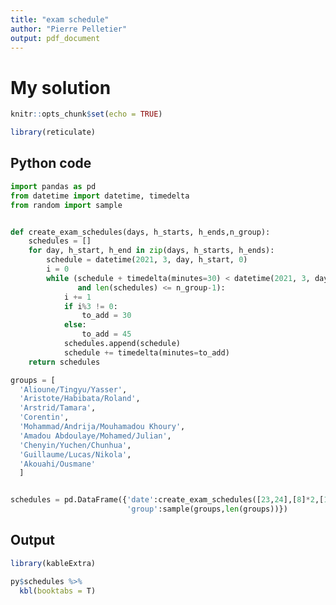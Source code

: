 ```yaml
---
title: "exam schedule"
author: "Pierre Pelletier"
output: pdf_document
---
```


# My solution 
```r
knitr::opts_chunk$set(echo = TRUE)

library(reticulate)
```

## Python code
```python
import pandas as pd
from datetime import datetime, timedelta
from random import sample


def create_exam_schedules(days, h_starts, h_ends,n_group):
    schedules = []
    for day, h_start, h_end in zip(days, h_starts, h_ends):
        schedule = datetime(2021, 3, day, h_start, 0)
        i = 0
        while (schedule + timedelta(minutes=30) < datetime(2021, 3, day, h_end, 0)
               and len(schedules) <= n_group-1):
            i += 1
            if i%3 != 0:
                to_add = 30
            else: 
                to_add = 45
            schedules.append(schedule)
            schedule += timedelta(minutes=to_add)
    return schedules

groups = [
  'Alioune/Tingyu/Yasser',
  'Aristote/Habibata/Roland',
  'Arstrid/Tamara',
  'Corentin',
  'Mohammad/Andrija/Mouhamadou Khoury',
  'Amadou Abdoulaye/Mohamed/Julian',
  'Chenyin/Yuchen/Chunhua',
  'Guillaume/Lucas/Nikola',
  'Akouahi/Ousmane'
  ]


schedules = pd.DataFrame({'date':create_exam_schedules([23,24],[8]*2,[11]*2, 9),
                          'group':sample(groups,len(groups))})

```

## Output

\centering

```r
library(kableExtra)

py$schedules %>% 
  kbl(booktabs = T)

```
